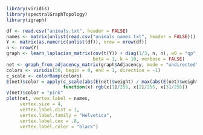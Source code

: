 <!-- README.md is generated from README.Rmd. Please edit that file -->

```r
library(viridis)
library(spectralGraphTopology)
library(igraph)

df <- read.csv("animals.txt", header = FALSE)
names <- matrix(unlist(read.csv("animals_names.txt", header = FALSE)))
Y <- matrix(as.numeric(unlist(df)), nrow = nrow(df))
n <- nrow(Y)
graph <- learn_laplacian_matrix(cov(t(Y)) + diag(1/3, n, n), w0 = "qp",
                                beta = 1, k = 10, verbose = FALSE)
net <- graph_from_adjacency_matrix(graph$Adjacency, mode = "undirected", weighted = TRUE)
colors <- viridis(50, begin = 0, end = 1, direction = -1)
c_scale <- colorRamp(colors)
E(net)$color = apply(c_scale(abs(E(net)$weight) / max(abs(E(net)$weight))), 1,
                     function(x) rgb(x[1]/255, x[2]/255, x[3]/255))
V(net)$color = "pink"
plot(net, vertex.label = names,
     vertex.size = 4,
     vertex.label.dist = 1,
     vertex.label.family = "Helvetica",
     vertex.label.cex = .8,
     vertex.label.color = "black")
```
